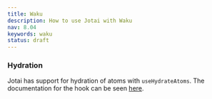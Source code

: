 ```yaml
---
title: Waku
description: How to use Jotai with Waku
nav: 8.04
keywords: waku
status: draft
---
```


### Hydration

Jotai has support for hydration of atoms with `useHydrateAtoms`. The documentation for the hook can be seen [here](../utils/ssr.mdx).
